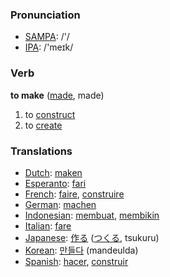 === Pronunciation ===
*[[w:SAMPA|SAMPA]]: /'/
*[[w:IPA|IPA]]: /'meɪk/

=== Verb ===

'''to make''' ([[made]], made)

# to [[construct]]
# to [[create]]

=== Translations ===
*[[Dutch]]: [[maken]]
*[[Esperanto]]: [[fari]]
*[[French]]: [[faire]], [[construire]]
*[[German]]: [[machen]]
*[[Indonesian]]: [[buat|membuat]], [[bikin|membikin]]
*[[Italian]]: [[fare]]
*[[Japanese]]: [[作る]] ([[つくる]], tsukuru)
*[[Korean]]: [[만들다]] (mandeulda)
*[[Spanish]]: [[hacer]], [[construir]]